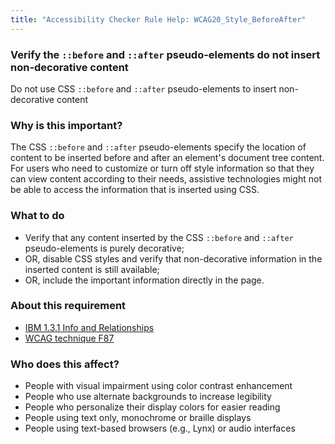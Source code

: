 ```yaml
---
title: "Accessibility Checker Rule Help: WCAG20_Style_BeforeAfter"
---
```


<div className="toolHelp">
<Row>
<Column colLg={16} colMd={8} colSm={4} className="toolHead">

### Verify the `::before` and `::after` pseudo-elements do not insert non-decorative content

<div id="locLevel"></div>

Do not use CSS `::before` and `::after` pseudo-elements to insert non-decorative content

</Column>
</Row>
<Row>
<Column colLg={11} colMd={5} colSm={4} className="toolMain">

### Why is this important?

The CSS `::before` and `::after` pseudo-elements specify the location of content to be inserted before and after an element's document tree content. For users who need to customize or turn off style information so that they can view content according to their needs, assistive technologies might not be able to access the information that is inserted using CSS.

<div id="locSnippet"></div>

### What to do

 * Verify that any content inserted by the CSS `::before` and `::after` pseudo-elements is purely decorative;
 * OR, disable CSS styles and verify that non-decorative information in the inserted content is still available;
 * OR, include the important information directly in the page.

</Column>
<Column colLg={5} colMd={3} colSm={4} className="toolLeft">

### About this requirement

* [IBM 1.3.1 Info and Relationships](https://www.ibm.com/able/requirements/requirements/#1_3_1)
* [WCAG technique F87](https://www.w3.org/WAI/WCAG21/Techniques/failures/F87.html)

### Who does this affect?

 * People with visual impairment using color contrast enhancement
 * People who use alternate backgrounds to increase legibility
 * People who personalize their display colors for easier reading
 * People using text only, monochrome or braille displays
 * People using text-based browsers (e.g., Lynx) or audio interfaces

</Column>
</Row>
</div>

